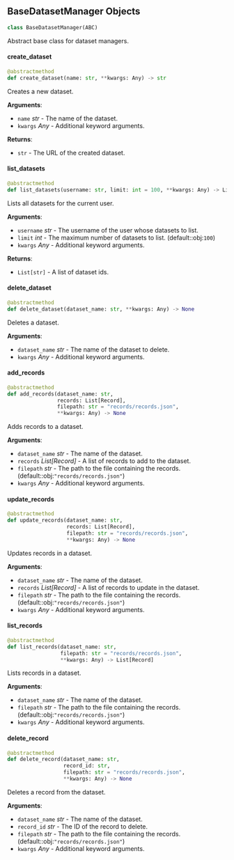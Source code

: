 <a id="camel.datahubs.base"></a>

<a id="camel.datahubs.base.BaseDatasetManager"></a>

## BaseDatasetManager Objects

```python
class BaseDatasetManager(ABC)
```

Abstract base class for dataset managers.

<a id="camel.datahubs.base.BaseDatasetManager.create_dataset"></a>

#### create\_dataset

```python
@abstractmethod
def create_dataset(name: str, **kwargs: Any) -> str
```

Creates a new dataset.

**Arguments**:

- `name` _str_ - The name of the dataset.
- `kwargs` _Any_ - Additional keyword arguments.
  

**Returns**:

- `str` - The URL of the created dataset.

<a id="camel.datahubs.base.BaseDatasetManager.list_datasets"></a>

#### list\_datasets

```python
@abstractmethod
def list_datasets(username: str, limit: int = 100, **kwargs: Any) -> List[str]
```

Lists all datasets for the current user.

**Arguments**:

- `username` _str_ - The username of the user whose datasets to list.
- `limit` _int_ - The maximum number of datasets to list.
  (default::obj:`100`)
- `kwargs` _Any_ - Additional keyword arguments.
  

**Returns**:

- `List[str]` - A list of dataset ids.

<a id="camel.datahubs.base.BaseDatasetManager.delete_dataset"></a>

#### delete\_dataset

```python
@abstractmethod
def delete_dataset(dataset_name: str, **kwargs: Any) -> None
```

Deletes a dataset.

**Arguments**:

- `dataset_name` _str_ - The name of the dataset to delete.
- `kwargs` _Any_ - Additional keyword arguments.

<a id="camel.datahubs.base.BaseDatasetManager.add_records"></a>

#### add\_records

```python
@abstractmethod
def add_records(dataset_name: str,
                records: List[Record],
                filepath: str = "records/records.json",
                **kwargs: Any) -> None
```

Adds records to a dataset.

**Arguments**:

- `dataset_name` _str_ - The name of the dataset.
- `records` _List[Record]_ - A list of records to add to the dataset.
- `filepath` _str_ - The path to the file containing the records.
  (default::obj:`"records/records.json"`)
- `kwargs` _Any_ - Additional keyword arguments.

<a id="camel.datahubs.base.BaseDatasetManager.update_records"></a>

#### update\_records

```python
@abstractmethod
def update_records(dataset_name: str,
                   records: List[Record],
                   filepath: str = "records/records.json",
                   **kwargs: Any) -> None
```

Updates records in a dataset.

**Arguments**:

- `dataset_name` _str_ - The name of the dataset.
- `records` _List[Record]_ - A list of records to update in the dataset.
- `filepath` _str_ - The path to the file containing the records.
  (default::obj:`"records/records.json"`)
- `kwargs` _Any_ - Additional keyword arguments.

<a id="camel.datahubs.base.BaseDatasetManager.list_records"></a>

#### list\_records

```python
@abstractmethod
def list_records(dataset_name: str,
                 filepath: str = "records/records.json",
                 **kwargs: Any) -> List[Record]
```

Lists records in a dataset.

**Arguments**:

- `dataset_name` _str_ - The name of the dataset.
- `filepath` _str_ - The path to the file containing the records.
  (default::obj:`"records/records.json"`)
- `kwargs` _Any_ - Additional keyword arguments.

<a id="camel.datahubs.base.BaseDatasetManager.delete_record"></a>

#### delete\_record

```python
@abstractmethod
def delete_record(dataset_name: str,
                  record_id: str,
                  filepath: str = "records/records.json",
                  **kwargs: Any) -> None
```

Deletes a record from the dataset.

**Arguments**:

- `dataset_name` _str_ - The name of the dataset.
- `record_id` _str_ - The ID of the record to delete.
- `filepath` _str_ - The path to the file containing the records.
  (default::obj:`"records/records.json"`)
- `kwargs` _Any_ - Additional keyword arguments.


